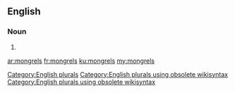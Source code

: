 ==English==

===Noun===
{{head|en}}

# {{plural of|mongrel}}

[[Category:English plurals]][[Category:English plurals using obsolete wikisyntax]][[Category:English plurals using obsolete wikisyntax]]

[[ar:mongrels]]
[[fr:mongrels]]
[[ku:mongrels]]
[[my:mongrels]]